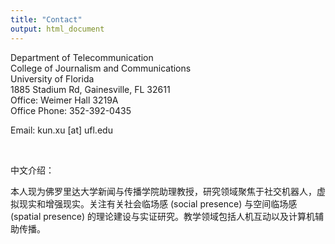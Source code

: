 ```yaml
---
title: "Contact"
output: html_document
---
```



Department of Telecommunication  
College of Journalism and Communications  
University of Florida  
1885 Stadium Rd, Gainesville, FL 32611  
Office: Weimer Hall 3219A   
Office Phone: 352-392-0435


Email: kun.xu [at] ufl.edu

&nbsp;
&nbsp;

中文介绍：

本人现为佛罗里达大学新闻与传播学院助理教授，研究领域聚焦于社交机器人，虚拟现实和增强现实。关注有关社会临场感 (social presence) 与空间临场感 (spatial presence) 的理论建设与实证研究。教学领域包括人机互动以及计算机辅助传播。